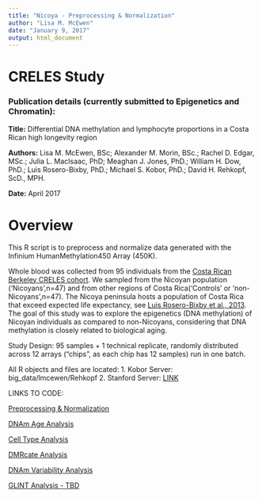 ```yaml
---
title: "Nicoya - Preprocessing & Normalization"
author: "Lisa M. McEwen"
date: "January 9, 2017"
output: html_document
---
```


# CRELES Study

### Publication details (currently submitted to Epigenetics and Chromatin):
__Title:__ Differential DNA methylation and lymphocyte proportions in a Costa Rican high longevity region

__Authors:__ Lisa M. McEwen, BSc; Alexander M. Morin, BSc.; Rachel D. Edgar, MSc.; Julia L. MacIsaac, PhD; Meaghan J. Jones, PhD.; William H. Dow, PhD.; Luis Rosero-Bixby, PhD.; Michael S. Kobor, PhD.; David H. Rehkopf, ScD., MPH.

__Date:__ April 2017


Overview
======
This R script is to preprocess and normalize data generated with the Infinium HumanMethylation450 Array (450K).

Whole blood was collected from 95 individuals from the [Costa Rican Berkeley CRELES cohort](http://www.creles.berkeley.edu/). We sampled from the Nicoyan population ('Nicoyans',n=47) and from other regions of Costa Rica('Controls' or 'non-Nicoyans',n=47). The Nicoya peninsula hosts a population of Costa Rica that exceed expected life expectancy, see [Luis Rosero-Bixby et al., 2013](http://pubmedcentralcanada.ca/pmcc/articles/PMC4241350/). The goal of this study was to explore the epigenetics (DNA methylation) of Nicoyan individuals as compared to non-Nicoyans, considering that DNA methylation is closely related to biological aging. 

Study Design: 
95 samples + 1 technical replicate, randomly distributed across 12 arrays ("chips", as each chip has 12 samples) run in one batch.

All R objects and files are located:
1. Kobor Server: big_data/lmcewen/Rehkopf
2. Stanford Server: [LINK](tbd)

LINKS TO CODE:

[Preprocessing & Normalization](https://github.com/lmcewen/CRELES/blob/master/GitScripts/NICOYA_PreprocessingNormaltion_toupload.Rmd)

[DNAm Age Analysis](https://github.com/lmcewen/CRELES/blob/master/GitScripts/NICOYA_DNAmAgeAnalysis_toupload.Rmd)

[Cell Type Analysis](https://github.com/lmcewen/CRELES/blob/master/GitScripts/NICOYA_CellTypeAnalyses_toupload.Rmd)

[DMRcate Analysis](https://github.com/lmcewen/CRELES/blob/master/GitScripts/NICOYA_DMRCATE_toupload.Rmd)

[DNAm Variability Analysis](https://github.com/lmcewen/CRELES/blob/master/GitScripts/NICOYA_DNAm_Variability_analyses_toupload.Rmd)

[GLINT Analysis - TBD](link)
